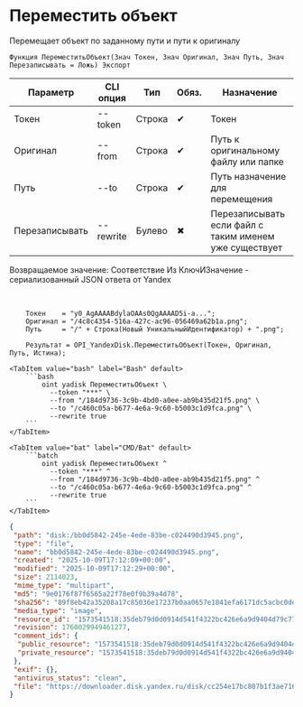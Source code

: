 ﻿---
sidebar_position: 9
description: Переместить объект и другие функции для работы с Yandex Disk в Открытом пакете интеграций - бесплатной open-source библиотеке интеграций для 1С:Предприятие 8, OneScript и CLI
keywords: [1C, 1С, 1С:Предприятие, 1С:Предприятие 8.3, API, Интеграция, Сервисы, Обмен, OneScript, CLI, Yandex Disk]
---


# Переместить объект
 Перемещает объект по заданному пути и пути к оригиналу



`Функция ПереместитьОбъект(Знач Токен, Знач Оригинал, Знач Путь, Знач Перезаписывать = Ложь) Экспорт`

  | Параметр | CLI опция | Тип | Обяз. | Назначение |
  |-|-|-|-|-|
  | Токен | --token | Строка | &#x2714; | Токен |
  | Оригинал | --from | Строка | &#x2714; | Путь к оригинальному файлу или папке |
  | Путь | --to | Строка | &#x2714; | Путь назначение для перемещения |
  | Перезаписывать | --rewrite | Булево | &#x2716; | Перезаписывать если файл с таким именем уже существует |

  
  Возвращаемое значение:   Соответствие Из КлючИЗначение - сериализованный JSON ответа от Yandex

<br/>



```bsl title="Пример использования для 1С:Предприятие/OneScript"
    Токен    = "y0_AgAAAABdylaOAAs0QgAAAAD5i-a...";
    Оригинал = "/4c8c4354-516a-427c-ac96-056469a62b1a.png";
    Путь     = "/" + Строка(Новый УникальныйИдентификатор) + ".png";

    Результат = OPI_YandexDisk.ПереместитьОбъект(Токен, Оригинал, Путь, Истина);
```
    

 <Tabs>
  
    <TabItem value="bash" label="Bash" default>
        ```bash
            oint yadisk ПереместитьОбъект \
              --token "***" \
              --from "/184d9736-3c9b-4bd0-a0ee-ab9b435d21f5.png" \
              --to "/c460c05a-b677-4e6a-9c60-b5003c1d9fca.png" \
              --rewrite true
        ```
    </TabItem>
  
    <TabItem value="bat" label="CMD/Bat" default>
        ```batch
            oint yadisk ПереместитьОбъект ^
              --token "***" ^
              --from "/184d9736-3c9b-4bd0-a0ee-ab9b435d21f5.png" ^
              --to "/c460c05a-b677-4e6a-9c60-b5003c1d9fca.png" ^
              --rewrite true
        ```
    </TabItem>
</Tabs>


```json title="Результат"
{
 "path": "disk:/bb0d5842-245e-4ede-83be-c024490d3945.png",
 "type": "file",
 "name": "bb0d5842-245e-4ede-83be-c024490d3945.png",
 "created": "2025-10-09T17:12:09+00:00",
 "modified": "2025-10-09T17:12:29+00:00",
 "size": 2114023,
 "mime_type": "multipart",
 "md5": "9e0176f87f6565a22f78e0f9b39a4d78",
 "sha256": "89f8eb42a35208a17c85036e17237b0aa0657e1841efa6171dc5acbc0dea9e18",
 "media_type": "image",
 "resource_id": "1573541518:35deb79d0d0914d541f4322bc426e6a9d9404d79c7774826fad2d0ad97ed3a97",
 "revision": 1760029949461277,
 "comment_ids": {
  "public_resource": "1573541518:35deb79d0d0914d541f4322bc426e6a9d9404d79c7774826fad2d0ad97ed3a97",
  "private_resource": "1573541518:35deb79d0d0914d541f4322bc426e6a9d9404d79c7774826fad2d0ad97ed3a97"
 },
 "exif": {},
 "antivirus_status": "clean",
 "file": "https://downloader.disk.yandex.ru/disk/cc254e17bc807b1f3ae7168ed127aea3e5add3e339f596ae6f07ae648d3fe320/68e8253d/Kdpe3dFisZLPovVA4r-aBmpkby3AOQiLsayEHYapOMw2ylFGSbZZrsWtGPTvHxG_-QDrqSGFBOOsS3b3gKT1zA%3D%3D?uid=1573541518&filename=bb0d5842-245e-4ede-83be-c024490d3945.png&disposition=attachment&hash=&limit=0&content_type=multipart&owner_uid=1573541518&fsize=2114023&hid=03d7263840468e281bd0b238a26e7d0d&media_type=image&tknv=v3&etag=9e0176f87f6565a22f78e0f9b39a4d78"
}
```
